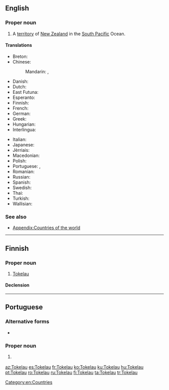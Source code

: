 ==English==
{{wikipedia}}

===Proper noun===
{{en-proper noun}}

# A [[territory]] of [[New Zealand]] in the [[South Pacific]] Ocean.

====Translations====
{{trans-top|a territory of New Zealand in the Pacific}}
* Breton: {{t|br|Tokelau}}
* Chinese:
*: Mandarin: {{t|cmn|托克勞|sc=Hani}}, {{t|cmn|托克劳|tr=Tuōkèláo|sc=Hani}}
* Danish: {{t|da|Tokelau}}
* Dutch: {{t|nl|Tokelau-eilanden}}
* East Futuna: {{t|fud|Tokelau}}
* Esperanto: {{t|eo|Tokelao}}
* Finnish: {{t+|fi|Tokelau}}
* French: {{t|fr|Tokélaou}}
* German: {{t|de|Tokelau}}
* Greek: {{t|el|Τοκελάου}}
* Hungarian: {{t|hu|Tokelau-szigetek}}
* Interlingua: {{t|ia|Tokelau}}
{{trans-mid}}
* Italian: {{t|it|Tokelau}}
* Japanese: {{t|ja|トケラウ諸島|tr=トケラウしょとう, tokerau shotō}}
* Jèrriais: {{t|roa-jer|Tokelau}}
* Macedonian: {{t|mk|Токелау|n|tr=Tokeláu}}
* Polish: {{t|pl|Tokelau}}
* Portuguese: {{t+|pt|Tokelau|m-f}}, {{t+|pt|Toquelau|m-f}}
* Romanian: {{t|ro|Tokelau}}
* Russian: {{t|ru|Токелау}}
* Spanish: {{t+|es|Tokelau}}
* Swedish: {{t|sv|Tokelau}}
* Thai: {{t|th|โตเกเลา|tr=dtohgaylao}}
* Turkish: {{t+|tr|Tokelau}}
* Wallisian: {{t|wls|Tokelau}}
{{trans-bottom}}

===See also===
* [[Appendix:Countries of the world]]

[[Category:en:Countries]]

----

==Finnish==

===Proper noun===
{{fi-proper noun}}

# [[#English|Tokelau]]

====Declension====
<!--{{fi-decl-filé|Tokelau|a|n=sg}}-->
{{rfinfl|fi}}

----

==Portuguese==

===Alternative forms===
* {{l/pt|Toquelau}}

===Proper noun===
{{pt-proper noun|m-f}}

# {{l/en|Tokelau}} {{gloss|a territory of New Zealand in the Pacific}}

[[az:Tokelau]]
[[es:Tokelau]]
[[fr:Tokelau]]
[[ko:Tokelau]]
[[ku:Tokelau]]
[[hu:Tokelau]]
[[pt:Tokelau]]
[[ro:Tokelau]]
[[ru:Tokelau]]
[[fi:Tokelau]]
[[ta:Tokelau]]
[[tr:Tokelau]]